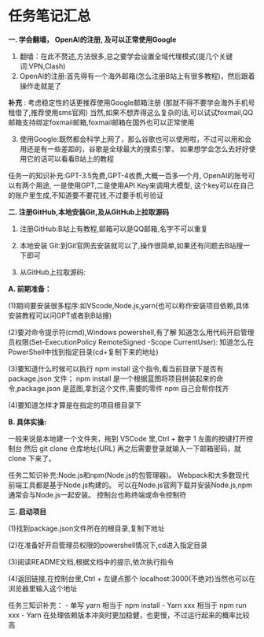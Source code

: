 # 任务笔记汇总




**一. 学会翻墙， OpenAI的注册, 及可以正常使用Google**

1. 翻墙：在此不赘述,方法很多,总之要学会设置全域代理模式(提几个关键词:VPN,Clash)
2. OpenAI的注册:首先得有一个海外邮箱(怎么注册B站上有很多教程)，然后跟着操作走就是了

**补充** : 考虑稳定性的话更推荐使用Google邮箱注册 (那就不得不要学会海外手机号租借了,推荐使用sms官网)
当然,如果不想弄得这么复杂的话,可以试试foxmail,QQ邮箱支持绑定foxmail邮箱,foxmail邮箱在国外也可以正常使用

3. 使用Google:既然都会科学上网了，那么谷歌也可以使用啦，不过可以用和会用还是有一些差距的，谷歌是全球最大的搜索引擎，
如果想学会怎么去好好使用它的话可以看看B站上的教程
<Note>
  任务一的知识补充:GPT-3.5免费,GPT-4收费,大概一百多一个月,    
  OpenAI的账号可以有两个用途,
  一是使用GPT,二是使用API Key来调用大模型,
  这个key可以在自己的账户里生成,不知道要不要花钱,不过要手机号验证
</Note>

**二. 注册GitHub,本地安装Git,及从GitHub上拉取源码**

1. 注册GitHub:B站上有教程,邮箱可以是QQ邮箱,名字不可以重复

2. 本地安装 Git:到Git官网去安装就可以了,操作很简单,如果还有问题去B站搜一下即可

3. 从GitHub上拉取源码:

**A. 前期准备：**

(1)期间要安装很多程序:如VScode,Node.js,yarn(也可以称作安装项目依赖,具体安装教程可以问GPT或者到B站搜)

(2)要对命令提示符(cmd),Windows powershell,有了解
知道怎么用代码开启管理员权限(Set-ExecutionPolicy RemoteSigned -Scope CurrentUser):
知道怎么在PowerShell中找到指定目录(cd+复制下来的地址)  

(3)要知道什么时候可以执行 npm install 这个指令,看当前目录下是否有 package.json 文件；
npm install 是一个根据蓝图将项目拼装起来的命令,package.json 是蓝图,拿到这个文件,需要的零件 npm 自己会帮你找齐  

(4)要知道怎样才算是在指定的项目根目录下

**B. 具体实操:**

一般来说是本地建一个文件夹，拖到 VSCode 里,Ctrl + 数字 1 左面的按键打开控制台
然后 git clone 仓库地址(URL)
再之后需要登录就输入一下邮箱密码，就 clone 下来了。



<Note>
 任务二知识补充:Node.js和npm(Node.js的包管理器)。
 Webpack和大多数现代前端工具都是基于Node.js构建的。
 可以在Node.js官网下载并安装Node.js,npm通常会与Node.js一起安装。
 控制台也称终端或命令控制符
</Note>


**三. 启动项目**

(1)找到package.json文件所在的根目录,复制下地址

(2)在准备好开启管理员权限的powershell情况下,cd进入指定目录

(3)阅读README文档,根据文档中的提示,依次执行指令

(4)返回链接,在控制台里,Ctrl + 左键点那个 localhost:3000(不绝对)当然也可以在浏览器里输入这个地址


<Note>
任务三知识补充：
  - 单写 yarn 相当于 npm install
  - Yarn xxx 相当于 npm run xxx
  - Yarn 在处理依赖版本冲突时更加稳健，也更慢，不过运行起来的概率比较高
</Note>
